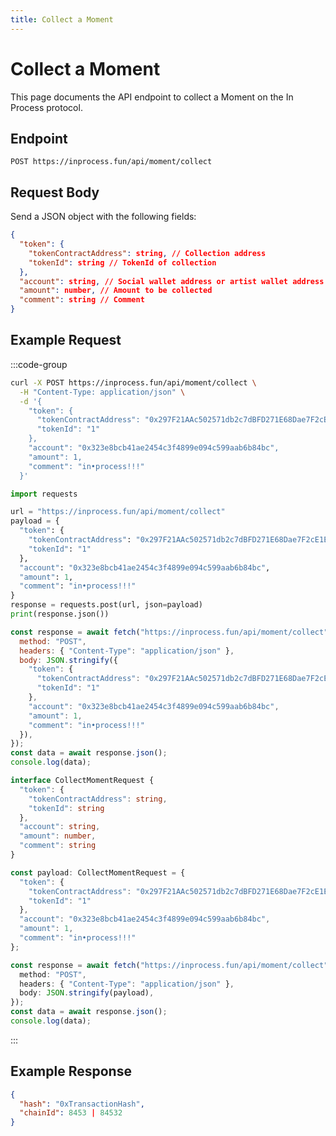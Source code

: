 ```yaml
---
title: Collect a Moment
---
```


# Collect a Moment

This page documents the API endpoint to collect a Moment on the In Process protocol.

## Endpoint

```
POST https://inprocess.fun/api/moment/collect
```

## Request Body

Send a JSON object with the following fields:

```json
{
  "token": {
    "tokenContractAddress": string, // Collection address
    "tokenId": string // TokenId of collection
  },
  "account": string, // Social wallet address or artist wallet address
  "amount": number, // Amount to be collected
  "comment": string // Comment
}
```

## Example Request

:::code-group

```bash [cURL]
curl -X POST https://inprocess.fun/api/moment/collect \
  -H "Content-Type: application/json" \
  -d '{
    "token": {
      "tokenContractAddress": "0x297F21AAc502571db2c7dBFD271E68Dae7F2cE1E",
      "tokenId": "1"
    },
    "account": "0x323e8bcb41ae2454c3f4899e094c599aab6b84bc",
    "amount": 1,
    "comment": "in•process!!!"
  }'
```

```python [Python]
import requests

url = "https://inprocess.fun/api/moment/collect"
payload = {
  "token": {
    "tokenContractAddress": "0x297F21AAc502571db2c7dBFD271E68Dae7F2cE1E",
    "tokenId": "1"
  },
  "account": "0x323e8bcb41ae2454c3f4899e094c599aab6b84bc",
  "amount": 1,
  "comment": "in•process!!!"
}
response = requests.post(url, json=payload)
print(response.json())
```

```javascript [JavaScript]
const response = await fetch("https://inprocess.fun/api/moment/collect", {
  method: "POST",
  headers: { "Content-Type": "application/json" },
  body: JSON.stringify({
    "token": {
      "tokenContractAddress": "0x297F21AAc502571db2c7dBFD271E68Dae7F2cE1E",
      "tokenId": "1"
    },
    "account": "0x323e8bcb41ae2454c3f4899e094c599aab6b84bc",
    "amount": 1,
    "comment": "in•process!!!"
  }),
});
const data = await response.json();
console.log(data);
```

```typescript [TypeScript]
interface CollectMomentRequest {
  "token": {
    "tokenContractAddress": string,
    "tokenId": string
  },
  "account": string,
  "amount": number,
  "comment": string
}

const payload: CollectMomentRequest = {
  "token": {
    "tokenContractAddress": "0x297F21AAc502571db2c7dBFD271E68Dae7F2cE1E",
    "tokenId": "1"
  },
  "account": "0x323e8bcb41ae2454c3f4899e094c599aab6b84bc",
  "amount": 1,
  "comment": "in•process!!!"
};

const response = await fetch("https://inprocess.fun/api/moment/collect", {
  method: "POST",
  headers: { "Content-Type": "application/json" },
  body: JSON.stringify(payload),
});
const data = await response.json();
console.log(data);
```

:::

## Example Response

```json
{
  "hash": "0xTransactionHash",
  "chainId": 8453 | 84532
}
```
